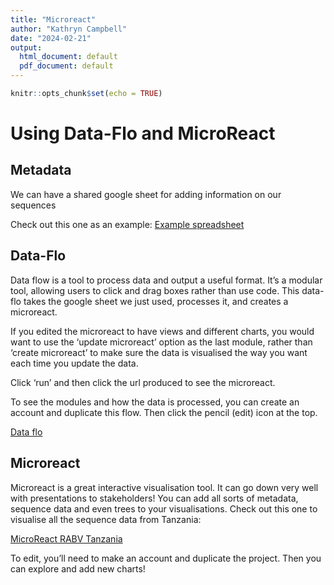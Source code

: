 ```yaml
---
title: "Microreact"
author: "Kathryn Campbell"
date: "2024-02-21"
output:
  html_document: default
  pdf_document: default
---
```


```r
knitr::opts_chunk$set(echo = TRUE)
```

# Using Data-Flo and MicroReact 

## Metadata
We can have a shared google sheet for adding information on our sequences

Check out this one as an example:
[Example spreadsheet](https://docs.google.com/spreadsheets/d/1xBKWrqFlCq9Ww_lFlGcV92Jai3gWRTwPVTqB9UVrFIE/edit?usp=sharing)

## Data-Flo

Data flow is a tool to process data and output a useful format. It's a modular tool, allowing users to click and drag boxes rather than use code. This data-flo takes the google sheet we just used, processes it, and creates a microreact. 

If you edited the microreact to have views and different charts, you would want to use the 'update microreact' option as the last module, rather than 'create microreact' to make sure the data is visualised the way you want each time you update the data. 

Click 'run' and then click the url produced to see the microreact. 

To see the modules and how the data is processed, you can create an account and duplicate this flow. Then click the pencil (edit) icon at the top.

[Data flo](https://data-flo.io/run?qc4RxhAde1KBDfLVJxYcQG)


## Microreact

Microreact is a great interactive visualisation tool. It can go down very well with presentations to stakeholders! You can add all sorts of metadata, sequence data and even trees to your visualisations. Check out this one to visualise all the sequence data from Tanzania:

[MicroReact RABV Tanzania](https://microreact.org/project/jFiGgHfUMHcWii782RvDsq-tanzaniatree)

To edit, you'll need to make an account and duplicate the project. Then you can explore and add new charts! 
